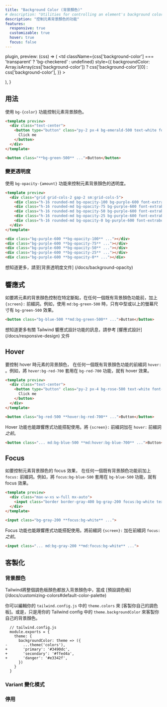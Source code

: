 ```yaml
---
title: "Background Color (背景顏色)"
# description: "Utilities for controlling an element's background color."
description: "控制元素背景顏色的功能"
features:
  responsive: true
  customizable: true
  hover: true
  focus: false
---
```



  plugin,
  preview: (css) => (
    <td
      className={css['background-color'] === 'transparent' ? 'bg-checkered' : undefined}
      style={{
        backgroundColor: Array.isArray(css['background-color'])
          ? css['background-color'][0]
          : css['background-color'],
      }}
    >
      <div className="w-24" />
    </td>
  ),
}

## 用法

<!-- Control the background color of an element using the `bg-{color}` utilities. -->
使用 `bg-{color}` 功能控制元素背景顏色。

```html emerald
<template preview>
  <div class="text-center">
    <button type="button" class="py-2 px-4 bg-emerald-500 text-white font-semibold rounded-lg shadow-md focus:outline-none" tabindex="-1">
      Click me
    </button>
  </div>
</template>

<button class="**bg-green-500** ...">Button</button>
```

### 變更透明度

<!-- Control the opacity of an element's background color using the `bg-opacity-{amount}` utilities. -->
使用 `bg-opacity-{amount}` 功能來控制元素背景顏色的透明度。

```html purple
<template preview>
  <div class="grid grid-cols-2 gap-2 sm:grid-cols-5">
    <div class="h-16 rounded-md bg-opacity-100 bg-purple-600 font-extrabold text-white flex justify-center items-center">100%</div>
    <div class="h-16 rounded-md bg-opacity-75 bg-purple-600 font-extrabold text-white flex justify-center items-center">75%</div>
    <div class="h-16 rounded-md bg-opacity-50 bg-purple-600 font-extrabold text-white flex justify-center items-center">50%</div>
    <div class="h-16 rounded-md bg-opacity-25 bg-purple-600 font-extrabold text-white flex justify-center items-center">25%</div>
    <div class="h-16 rounded-md bg-opacity-0 bg-purple-600 font-extrabold text-white flex justify-center items-center">0%</div>
  </div>
</template>

<div class="bg-purple-600 **bg-opacity-100** ..."></div>
<div class="bg-purple-600 **bg-opacity-75** ..."></div>
<div class="bg-purple-600 **bg-opacity-50** ..."></div>
<div class="bg-purple-600 **bg-opacity-25** ..."></div>
<div class="bg-purple-600 **bg-opacity-0** ..."></div>
```

<!-- Learn more in the [background opacity documentation](/docs/background-opacity). -->
想知道更多，請至[背景透明度文件] (/docs/background-opacity)

## 響應式

<!-- To control the background color of an element at a specific breakpoint, add a `{screen}:` prefix to any existing background color utility. For example, use `md:bg-green-500` to apply the `bg-green-500` utility at only medium screen sizes and above. -->
如要將元素的背景顏色控制在特定斷點，在任何一個既有背景顏色功能前，加上 `{screen}:` 前綴詞。例如，使用 `md:bg-green-500` 時，只有中型或以上的螢幕尺寸有 `bg-green-500` 效果。

```html
<button class="bg-blue-500 **md:bg-green-500** ...">Button</button>
```

想知道更多有關 Tailwind 響應式設計功能的訊息，請參考 [響應式設計] (/docs/responsive-design) 文件

## Hover

<!-- To control the background color of an element on hover, add the `hover:` prefix to any existing background color utility. For example, use `hover:bg-red-700` to apply the `bg-red-700` utility on hover. -->
要控制 hover 時元素的背景顏色， 在任何一個既有背景顏色功能的前綴詞 `hover:` 。例如，將 `hover:bg-red-700` 套用在 `bg-red-700` 功能，就有 hover 效果。

```html rose
<template preview>
  <div class="text-center">
    <button type="button" class="py-2 px-4 bg-rose-500 text-white font-semibold rounded-lg shadow-md hover:bg-rose-700 focus:outline-none" tabindex="-1">
      Click me
    </button>
  </div>
</template>

<button class="bg-red-500 **hover:bg-red-700** ...">Button</button>
```

<!-- Hover utilities can also be combined with responsive utilities by adding the responsive `{screen}:` prefix *before* the `hover:` prefix. -->
Hover 功能也能跟響應式功能搭配使用。將 `{screen}:` 前綴詞加在 `hover:` 前綴詞 *之前*。

```html
<button class="... md:bg-blue-500 **md:hover:bg-blue-700** ...">Button</button>
```

## Focus

<!-- To control the background color of an element on focus, add the `focus:` prefix to any existing background color utility. For example, use `focus:bg-blue-500` to apply the `bg-blue-500` utility on focus. -->
如要控制元素背景顏色的 focus 效果， 在任何一個既有背景顏色功能前加上 `focus:` 前綴詞。例如，將 `focus:bg-blue-500` 套用在 `bg-blue-500` 功能，就有 focus 效果。

```html amber
<template preview>
  <div class="max-w-xs w-full mx-auto">
    <input class="border border-gray-400 bg-gray-200 focus:bg-white text-gray-900 appearance-none inline-block w-full border rounded py-3 px-4 focus:outline-none" placeholder="Focus me">
  </div>
</template>

<input class="bg-gray-200 **focus:bg-white** ...">
```

<!-- Focus utilities can also be combined with responsive utilities by adding the responsive `{screen}:` prefix *before* the `focus:` prefix. -->
Focus 功能也能跟響應式功能搭配使用。將前綴詞 `{screen}:` 加在前綴詞 `focus:`  *之前*。

```html
<input class="... md:bg-gray-200 **md:focus:bg-white** ...">
```

## 客製化

### 背景顏色

<!-- By default, Tailwind makes the entire [default color palette](/docs/customizing-colors#default-color-palette) available as background colors. -->
Tailwind將整個調色板顏色都放入背景顏色中，當成 [預設調色板] (/docs/customizing-colors#default-color-palette) 

<!-- You can [customize your color palette](/docs/colors#customizing) by editing the `theme.colors` variable in your `tailwind.config.js` file, or customize just your background colors using the `theme.backgroundColor` section of your Tailwind config. -->
你可以編輯你的 `tailwind.config.js` 中的 `theme.colors` 來 [客製你自己的調色板]。或是，只是用你的 Tailwind config 中的 `theme.backgroundColor` 來客製你自己的背景顏色。

```diff-js
  // tailwind.config.js
  module.exports = {
    theme: {
      backgroundColor: theme => ({
-       ...theme('colors'),
+       'primary': '#3490dc',
+       'secondary': '#ffed4a',
+       'danger': '#e3342f',
      })
    }
  }
```

### Variant 變化模式

<Variants plugin="backgroundColor" />

### 停用

<Disabling plugin="backgroundColor" />

